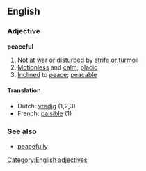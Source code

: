 ==English==

===Adjective===
'''peaceful'''
# Not at [[war]] or [[disturbed]] by [[strife]] or [[turmoil]]
# [[Motionless]] and [[calm]]; [[placid]]
# [[Inclined]] to [[peace]]; [[peacable]]

====Translation====
*Dutch: [[vredig]] (1,2,3)
*French: [[paisible]] (1)

===See also===
*[[peacefully]]

[[Category:English adjectives]]